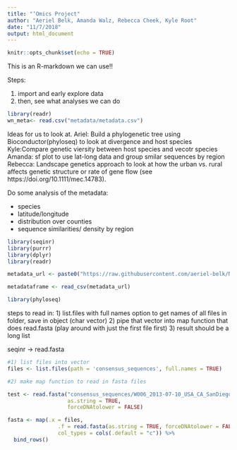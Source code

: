 ```yaml
---
title: "‘Omics Project"
author: "Aeriel Belk, Amanda Walz, Rebecca Cheek, Kyle Root"
date: "11/7/2018"
output: html_document
---
```


```r
knitr::opts_chunk$set(echo = TRUE)
```

This is an R-markdown we can use!!

Steps: 

1. import and early explore data
2. then, see what analyses we can do

```r
library(readr)
wn_meta<- read.csv("metadata/metadata.csv")
```
 

Ideas for us to look at. 
Ariel: Build a phylogenetic tree using Bioconductor(phyloseq) to look at divergence and host species
Kyle:Compare genetic viersity between host species and vecotr species
Amanda: sf plot to use lat-long data and group smilar sequences by region
Rebecca: Landscape genetics approach to look at how the urban vs. rural affects genetic structure or rate of gene flow (see https://doi.org/10.1111/mec.14783). 


Do some analysis of the metadata:

 - species 
 - latitude/longitude
 - distribution over counties
 - sequence similarities/ density by region
 
```r
library(seqinr)
library(purrr)
library(dplyr)
library(readr)

```

``` r
metadata_url <- paste0("https://raw.githubusercontent.com/aeriel-belk/NSCI535-westnile-omics/master/metadata/metadata.csv")

metadataframe <- read_csv(metadata_url)

```

 
```r
library(phyloseq)

```

steps to read in:
1) list.files with full names option to get names of all files in folder, save in object (char vector)
2) pipe that vector into map function that does read.fasta (play around with just the first file first)
3) result should be a long list

seqinr -> read.fasta

```r
#1) list files into vector
files <- list.files(path = 'consensus_sequences', full.names = TRUE)

#2) make map function to read in fasta files

test <- read.fasta("consensus_sequences/W006_2013-07-10_USA_CA_SanDiego_-116.946_32.885.fa", 
                   as.string = TRUE, 
                   forceDNAtolower = FALSE)

fasta <- map(.x = files, 
                .f = read.fasta(as.string = TRUE, forceDNAtolower = FALSE),
                col_types = cols(.default = "c")) %>% 
  bind_rows()

```






